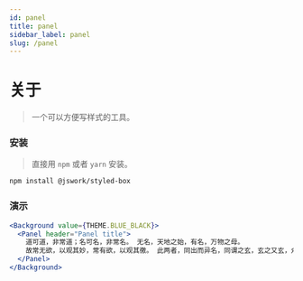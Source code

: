 ```yaml
---
id: panel
title: panel
sidebar_label: panel
slug: /panel
---
```


# 关于

> 一个可以方便写样式的工具。

### 安装

> 直接用 `npm` 或者 `yarn` 安装。

```bash npm2yarn
npm install @jswork/styled-box
```

### 演示

```jsx live
<Background value={THEME.BLUE_BLACK}>
  <Panel header="Panel title">
    道可道，非常道；名可名，非常名。 无名，天地之始，有名，万物之母。
    故常无欲，以观其妙，常有欲，以观其徼。 此两者，同出而异名，同谓之玄，玄之又玄，众妙之门。
  </Panel>
</Background>
```
